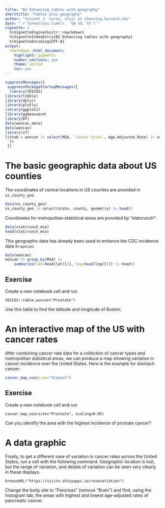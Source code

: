 ```yaml
---
title: "B2 Enhancing tables with geography"
shorttitle: "Tables plus geography"
author: "Vincent J. Carey, stvjc at channing.harvard.edu"
date: "`r format(Sys.time(), '%B %d, %Y')`"
vignette: >
  %\VignetteEngine{knitr::rmarkdown}
  %\VignetteIndexEntry{B2 Enhancing tables with geography}
  %\VignetteEncoding{UTF-8}
output:
  rmarkdown::html_document:
    highlight: pygments
    number_sections: yes
    theme: united
    toc: yes
---
```


```r
suppressMessages({
 suppressPackageStartupMessages({
  library(YESCDS)
library(tibble)
library(dplyr)
library(plotly)
library(ggplot2)
library(ggbeeswarm)
library(DT)
data(woncan_meta)
data(woncan)
library(sf)
littab = woncan |> select(MSA, `Cancer Sites`, Age.Adjusted.Rate) |> as.data.frame()
  })
 })
```

# The basic geographic data about US counties

The coordinates of central locations in US counties
are provided in `us_county_geo`.

```r
data(us_county_geo)
us_county_geo |> select(state, county, geometry) |> head()
```

Coordinates for metropolitan statistical areas are provided by
"statcrunch":
```r
data(statcrunch_msa)
head(statcrunch_msa)
```

This geographic data has already been used to enhance the CDC incidence data
in `woncan`:
```r
data(woncan)
woncan |> group_by(MSA) |> 
    summarize(lat=head(lat)[1], lng=head(lng)[1]) |> head()
```

## Exercise

Create a new notebook cell and run
```
YESCDS::table_woncan("Prostate")
```
Use this table to find the latitude and longitude of Boston.

# An interactive map of the US with cancer rates

After combining cancer rate data for a collection
of cancer types and metropolitan statistical areas,
we can produce a map showing variation in
cancer incidence over the United States.
Here is the example for stomach cancer:

```r
cancer_map_usa(site="Stomach")

```

## Exercise

Create a new notebook cell and run
```
cancer_map_usa(site="Prostate", scaling=0.05)
```
Can you identify the area with the highest incidence of prostate cancer?

# A data graphic

Finally, to get a different view of variation in cancer rates across the United States,
run a cell with the following command.  Geographic location is lost, but the range of variation, and
details of variation can be seen very clearly in these displays.

```
browseURL("https://vjcitn.shinyapps.io/ratevariation")
```

Change the body site to "Pancreas" (remove "Brain") and find, using the histogram tab,
the areas with highest and lowest age-adjusted rates of pancreatic cancer.

